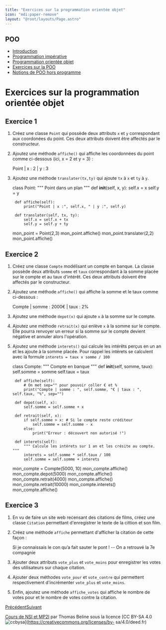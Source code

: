 ```yaml
---
title: "Exercices sur la programmation orientée objet"
icon: "mdi:paper-remove"
layout: "@root/layouts/Page.astro"
---
```

 
## POO

  * [Introduction](.)
  * [Programmation impérative](programmation-imperative)
  * [Programmation orientée objet](programmation-orientee-objet)
  * [Exercices sur la POO](exercices)
  * [Notions de POO hors programme](poo-hors-programme)

# Exercices sur la programmation orientée objet

## Exercice 1

1. Créez une classe `Point` qui possède deux attributs `x` et `y`
correspondant aux coordonées du point. Ces deux attributs doivent être
affectés par le constructeur.  
2. Ajoutez une méthode `affiche()` qui affiche les coordonnées du point
comme ci-dessous (ici, x = 2 et y = 3) :

    
    
    Point | x : 2 | y : 3

3. Ajoutez une méthode `translater(tx,ty)` qui ajoute `tx` à `x` et `ty` à
`y`.

    
    
    class Point:
        """ Point dans un plan """
        def __init__(self, x, y):
            self.x = x
            self.y = y
    
        def affiche(self):
            print("Point | x :", self.x, " | y :", self.y)
    
        def translater(self, tx, ty):
            self.x = self.x + tx
            self.y = self.y + ty
    
    mon_point = Point(2,3)
    mon_point.affiche()
    mon_point.translater(2,2)
    mon_point.affiche()

## Exercice 2

1. Créez une classe `Compte` modélisant un compte en banque. La classe
possède deux attributs `somme` et `taux` correspondant à la somme placée sur
le compte et au taux d'intérêt. Ces deux attributs doivent être affectés par
le constructeur.  
2. Ajoutez une méthode `affiche()` qui affiche la somme et le taux comme
ci-dessous :

    
    
    Compte | somme : 2000€ | taux : 2%

3. Ajoutez une méthode `depot(x)` qui ajoute `x` à la somme sur le compte.

4. Ajoutez une méthode `retrait(x)` qui enlève `x` à la somme sur le
compte. Elle pourra renvoyer un erreur si la somme sur le compte devient
négative et annuler alors l'opération.

5. Ajoutez une méthode `interets()` qui calcule les intérêts perçus en un
an et les ajoute à la somme placée. Pour rappel les intérets se calculent avec
la formule `interets = taux x somme / 100`

    
    
    class Compte:
        """ Compte en banque """
        def __init__(self, somme, taux):
            self.somme = somme
            self.taux = taux
    
        def affiche(self):
            # On met sep="" pour pouvoir coller € et %
            print("Compte | somme : ", self.somme, "€ | taux : ", self.taux, "%", sep="")
    
        def depot(self, x):
            self.somme = self.somme + x
    
        def retrait(self, x):
            if self.somme > x: # Si le compte reste créditeur
                self.somme = self.somme - x
            else:
                print("Erreur : découvert non autorisé !")
    
        def interets(self):
            """ Calcule les intérets sur 1 an et les crésite au compte. """
            interets = self.somme * self.taux / 100
            self.somme = self.somme + interets
    
    mon_compte = Compte(5000, 10)
    mon_compte.affiche()
    mon_compte.depot(5000)
    mon_compte.affiche()
    mon_compte.retrait(4000)
    mon_compte.affiche()
    mon_compte.retrait(10000)
    mon_compte.interets()
    mon_compte.affiche()

## Exercice 3

1. En vu de faire un site web recensant des citations de films, créez une
classe `Citation` permettant d'enregistrer le texte de la cittion et son film.

2. Créez une méthode `affiche` permettant d'afficher la citation de cette
façon :

    
    
    Si je connaissais le con qu’a fait sauter le pont !
     -- On a retrouvé la 7e compagnie

3. Ajouter deux attributs `vote_plus` et `vote_moins` pour enregistrer les
votes des utilisateurs sur chaque citation.

4. Ajouter deux méthodes `vote_pour` et `vote_contre` qui permettent
respectivement d'incrémenter `vote_plus` et `vote_moins`.

5. Enfin, ajoutez une méthode `affiche_votes` qui affiche le nombre de
votes pour et le nombre de votes contre la citation.

[Précédent](programmation-orientee-objet)[Suivant](poo-hors-programme)

[Cours de NSI et MP2I](https://kxs.fr/cours/) par Thomas Beline sous la
licence [CC BY-SA 4.0
![ccbysa](//cours/ccbysa.svg)](https://creativecommons.org/licenses/by-
sa/4.0/deed.fr)

